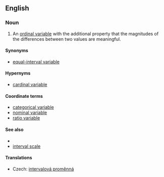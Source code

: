 ==English==
===Noun===
{{en-noun|sg=[[interval]] [[variable]]}}

# {{statistics}} An [[ordinal variable]] with the additional property that the magnitudes of the differences between two values are meaningful.
{{examples-right|examples=Absolute time:<br>10PM (today) > 8PM (today)<br>'''10PM (today) - 8PM (today) = 2 hours<br>8PM (today) + 2 hours = 10pm (today)'''<br>2PM + 10PM - ''not defined''<br>10PM / 8PM - ''not defined''<br>10PM * 8PM - ''not defined''<br>10PM * 2 hours - ''not defined''}}
====Synonyms====
*{{sense|variable with meaningful differences}} [[equal-interval variable]]

====Hypernyms====
* [[cardinal variable]]

====Coordinate terms====
* [[categorical variable]]
* [[nominal variable]]
* [[ratio variable]]

====See also====
* {{pedialite|Level of measurement}}
* [[interval scale]]

====Translations====
{{trans-top|variable}}
* Czech: [[intervalová proměnná]] {{f}}
{{trans-mid}}
{{trans-bottom}}